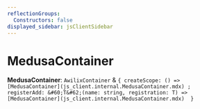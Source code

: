 ```yaml
---
reflectionGroups:
  Constructors: false
displayed_sidebar: jsClientSidebar
---
```



# MedusaContainer

 **MedusaContainer**: `AwilixContainer` & ``{ createScope: () => [MedusaContainer](js_client.internal.MedusaContainer.mdx) ; registerAdd: &#60;T&#62;(name: string, registration: T) => [MedusaContainer](js_client.internal.MedusaContainer.mdx)  }``
